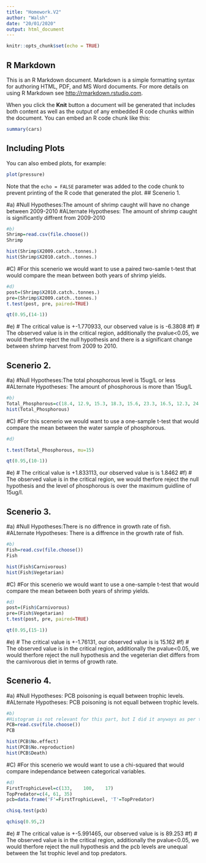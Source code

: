 ---
title: "Homework.V2"
author: "Walsh"
date: "20/01/2020"
output: html_document
---

```{r setup, include=FALSE}
knitr::opts_chunk$set(echo = TRUE)
```

## R Markdown

This is an R Markdown document. Markdown is a simple formatting syntax for authoring HTML, PDF, and MS Word documents. For more details on using R Markdown see <http://rmarkdown.rstudio.com>.

When you click the **Knit** button a document will be generated that includes both content as well as the output of any embedded R code chunks within the document. You can embed an R code chunk like this:

```{r cars}
summary(cars)
```

## Including Plots

You can also embed plots, for example:

```{r pressure, echo=FALSE}
plot(pressure)
```

Note that the `echo = FALSE` parameter was added to the code chunk to prevent printing of the R code that generated the plot.
## Scenerio 1.

#a) 
#Null Hypotheses:The amount of shrimp caught will have no change between 2009-2010
#ALternate Hypotheses: The amount of shrimp caught is significantly diffrent from 2009-2010

```{r}
#b)
Shrimp=read.csv(file.choose())
Shrimp

```
```{r}
hist(Shrimp$X2009.catch..tonnes.)
hist(Shrimp$X2010.catch..tonnes.)
```
#C)
#For this scenerio we would want to use a paired two-samle t-test that would compare the mean between both years of shrimp yields.

```{r}
#d)
post=(Shrimp$X2010.catch..tonnes.)
pre=(Shrimp$X2009.catch..tonnes.)
t.test(post, pre, paired=TRUE)

qt(0.95,(14-1))
```

#e)
# The critical value is +-1.770933, our observed value is is -6.3808
#f)
# The observed value is in the critical region, additionally the pvalue<0.05, we would therfore reject the null hypothesis and there is a significant change between shrimp harvest from 2009 to 2010.

## Scenerio 2.

#a) 
#Null Hypotheses:The total phosphorous level is 15ug/L or less
#ALternate Hypotheses: The amount  of phosphorous is more than 15ug/L

```{r}
#b)
Total_Phosphorous=c(18.4, 12.9, 15.3, 18.3, 15.6, 23.3, 16.5, 12.3, 24.6, 16.2)
hist(Total_Phosphorous)

```
#C)
#For this scenerio we would want to use a one-sample t-test that would compare the mean between the water sample of phosphorous.

```{r}
#d)

t.test(Total_Phosphorous, mu=15)

qt(0.95,(10-1))
```

#e)
# The critical value is +1.833113, our observed value is is 1.8462
#f)
# The observed value is in the critical region, we would therfore reject the null hypothesis and the level of phosphorous is over the maximum guidline of 15ug/l.


## Scenerio 3.

#a) 
#Null Hypotheses:There is no diffrence in growth rate of fish.
#ALternate Hypotheses: There is a diffrence in the growth rate of fish.

```{r}
#b)
Fish=read.csv(file.choose())
Fish

```
```{r}
hist(Fish$Carnivorous)
hist(Fish$Vegetarian)
```
#C)
#For this scenerio we would want to use a one-sample t-test that would compare the mean between both years of shrimp yields.

```{r}
#d)
post=(Fish$Carnivorous)
pre=(Fish$Vegetarian)
t.test(post, pre, paired=TRUE)

qt(0.95,(15-1))
```

#e)
# The critical value is +-1.76131, our observed value is is 15.162
#f)
# The observed value is in the critical region, additionally the pvalue<0.05, we would therfore reject the null hypothesis and the vegeterian diet differs from the carnivorous diet in terms of growth rate.

## Scenerio 4.

#a) 
#Null Hypotheses: PCB poisoning is equall between trophic levels.
#ALternate Hypotheses: PCB poisoning is not equall between trophic levels.

```{r}
#b)
#Histogram is not relevant for this part, but I did it anyways as per the question.
PCB=read.csv(file.choose())
PCB

```
```{r}
hist(PCB$No.effect)
hist(PCB$No.reproduction)
hist(PCB$Death)

```
#C)
#For this scenerio we would want to use a chi-squared that would compare independance between categorical variables.

```{r}
#d)
FirstTrophicLevel=c(133,	100,	17)
TopPredator=c(4, 61, 35)
pcb=data.frame('F'=FirstTrophicLevel, 'T'=TopPredator)

chisq.test(pcb)

qchisq(0.95,2)

```

#e)
# The critical value is +-5.991465, our observed value is is 89.253
#f)
# The observed value is in the critical region, additionally the pvalue<0.05, we would therfore reject the null hypothesis and the pcb levels are unequal between the 1st trophic level and top predators.









